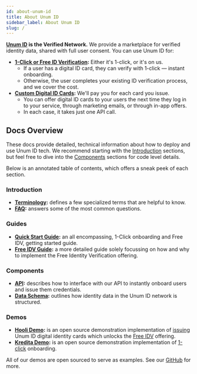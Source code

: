 ```yaml
---
id: about-unum-id
title: About Unum ID
sidebar_label: About Unum ID
slug: /
---
```



**[Unum ID](https://www.unumid.co) is the Verified Network.** We provide a marketplace for verified identity data, shared with full user consent. You can use Unum ID for:
- **[1-Click or Free ID Verification](https://www.unumid.co/1-click):** Either it's 1-click, or it's on us. 
    - If a user has a digital ID card, they can verify with 1-click — instant onboarding.
    - Otherwise, the user completes your existing ID verification process, and we cover the cost.
- **[Custom Digital ID Cards](https://www.unumid.co/issue):** We'll pay you for each card you issue. 
    - You can offer digital ID cards to your users the next time they log in to your service, through marketing emails, or through in-app offers. 
    - In each case, it takes just one API call.

## Docs Overview

These docs provide detailed, technical information about how to deploy and use Unum ID tech. We recommend starting with the [Introduction](#introduction) sections, but feel free to dive into the [Components](#components) sections for code level details.

Below is an annotated table of contents, which offers a sneak peek of each section. 

### Introduction
- **[Terminology](/terminology):** defines a few specialized terms that are helpful to know.
- **[FAQ](/deployment-overview):** answers some of the most common questions.

### Guides
- **[Quick Start Guide](/1-click-or-free-use-case):** an all encompassing, 1-Click onboarding and Free IDV, getting started guide.
- **[Free IDV Guide](/free-idv-guide):** a more detailed guide solely focussing on how and why to implement the Free Identity Verification offering.

### Components
- **[API](/api-overview):** describes how to interface with our API to instantly onboard users and issue them credentials.
- **[Data Schema](/schema):** outlines how identity data in the Unum ID network is structured.

### Demos
- **[Hooli Demo](/hooli-demo):** is an open source demonstration implementation of [issuing](https://www.unumid.co/issue) Unum ID digital identity cards which unlocks the [Free IDV](/free-idv-guide) offering. 
- **[Kredita Demo](/kredita-demo):** is an open source demonstration implementation of [1-click](https://www.unumid.co/1-click) onboarding.

All of our demos are open sourced to serve as examples. See our [GitHub](https://github.com/UnumID) for more. 
